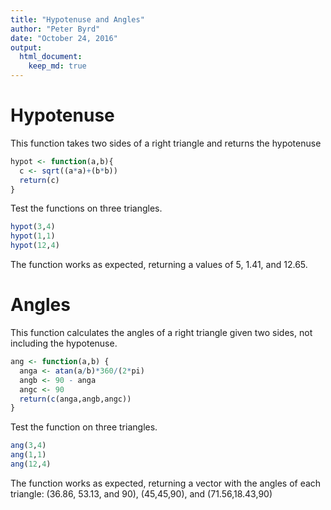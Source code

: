 ```yaml
---
title: "Hypotenuse and Angles"
author: "Peter Byrd"
date: "October 24, 2016"
output: 
  html_document:
    keep_md: true
---
```

# Hypotenuse

This function takes two sides of a right triangle and returns the hypotenuse

```r
hypot <- function(a,b){
  c <- sqrt((a*a)+(b*b))
  return(c)
}
```

Test the functions on three triangles.

```r
hypot(3,4)
hypot(1,1)
hypot(12,4)
```

The function works as expected, returning a values of 5, 1.41, and 12.65.


# Angles

This function calculates the angles of a right triangle given two sides, not including the hypotenuse.

```r
ang <- function(a,b) {
  anga <- atan(a/b)*360/(2*pi)
  angb <- 90 - anga
  angc <- 90
  return(c(anga,angb,angc))
}
```

Test the function on three triangles.

```r
ang(3,4)
ang(1,1)
ang(12,4)
```

The function works as expected, returning a vector with the angles of each triangle:  (36.86, 53.13, and 90), (45,45,90), and (71.56,18.43,90)